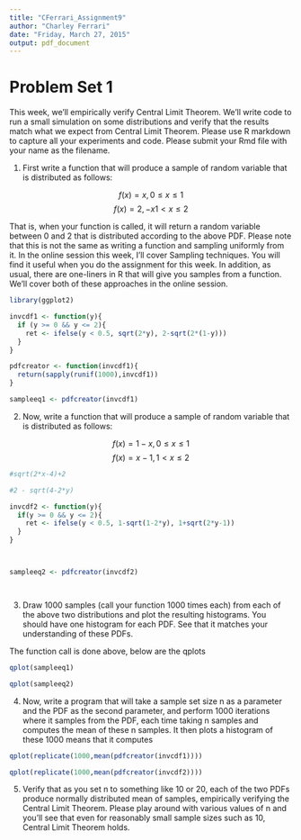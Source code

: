 ---
title: "CFerrari_Assignment9"
author: "Charley Ferrari"
date: "Friday, March 27, 2015"
output: pdf_document
---

Problem Set 1
============

This week, we'll empirically verify Central Limit Theorem. We'll write code to run a
small simulation on some distributions and verify that the results match what we expect
from Central Limit Theorem. Please use R markdown to capture all your experiments and
code. Please submit your Rmd file with your name as the filename.

(1) First write a function that will produce a sample of random variable that is distributed
as follows:

$$f(x) = x, 0 \leq x \leq 1$$
$$f(x) = 2, - x 1 < x \leq 2$$

That is, when your function is called, it will return a random variable between 0
and 2 that is distributed according to the above PDF. Please note that this is
not the same as writing a function and sampling uniformly from it. In
the online session this week, I'll cover Sampling techniques. You will
find it useful when you do the assignment for this week. In addition,
as usual, there are one-liners in R that will give you samples from a
function. We'll cover both of these approaches in the online session.

```{r}

library(ggplot2)

invcdf1 <- function(y){
  if (y >= 0 && y <= 2){
    ret <- ifelse(y < 0.5, sqrt(2*y), 2-sqrt(2*(1-y)))
  }
}

pdfcreator <- function(invcdf1){  
  return(sapply(runif(1000),invcdf1))
}

sampleeq1 <- pdfcreator(invcdf1)


```


(2) Now, write a function that will produce a sample of random variable that is distributed
as follows:

$$f(x) = 1 - x, 0 \leq x \leq 1$$
$$f(x) = x - 1, 1 < x \leq 2$$

```{r}

#sqrt(2*x-4)+2

#2 - sqrt(4-2*y)

invcdf2 <- function(y){
  if(y >= 0 && y <= 2){
    ret <- ifelse(y < 0.5, 1-sqrt(1-2*y), 1+sqrt(2*y-1))
  }
}



sampleeq2 <- pdfcreator(invcdf2)




```

(3) Draw 1000 samples (call your function 1000 times each) from each of the above two
distributions and plot the resulting histograms. You should have one histogram for
each PDF. See that it matches your understanding of these PDFs.

The function call is done above, below are the qplots

```{r}

qplot(sampleeq1)

qplot(sampleeq2)

```

(4) Now, write a program that will take a sample set size n as a parameter and the
PDF as the second parameter, and perform 1000 iterations where it samples from
the PDF, each time taking n samples and computes the mean of these n samples.
It then plots a histogram of these 1000 means that it computes

```{r}

qplot(replicate(1000,mean(pdfcreator(invcdf1))))

qplot(replicate(1000,mean(pdfcreator(invcdf2))))

```

(5) Verify that as you set n to something like 10 or 20, each of the two PDFs produce
normally distributed mean of samples, empirically verifying the Central Limit
Theorem. Please play around with various values of n and you'll see that even for
reasonably small sample sizes such as 10, Central Limit Theorem holds.
